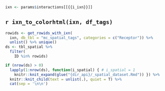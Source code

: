 
```r
ixn <- params$interactions[[{{i_ixn}}]]
```

## `r ixn_to_colorhtml(ixn, df_tags)`

```r
rowids <- get_rowids_with_ixn(
  ixn, db_tbl = "mc_spatial_tags", categories = c("Receptor")) %>% 
  unlist() %>% unique()
ds <- tbl_spatial %>%
  filter(
    ID %in% rowids)

if (nrow(ds) > 0)
  lapply(1:nrow(ds), function(i_spatial) { # i_spatial = 1
    knitr::knit_expand(glue("{dir_api}/_spatial_dataset.Rmd")) }) %>%
  knitr::knit_child(text = unlist(.), quiet = T) %>% 
  cat(sep = '\n\n')
```